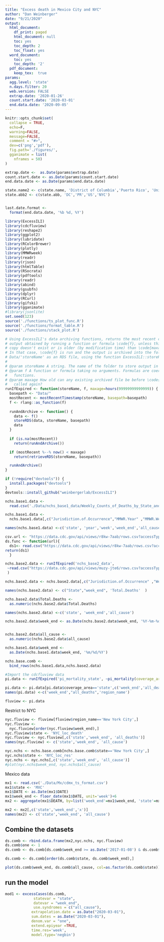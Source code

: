 ```yaml
---
title: "Excess death in Mexico City and NYC"
author: "Dan Weinberger"
date: "9/21/2020"
output:
  html_document:
    df_print: paged
    html_document: null
    toc: yes
    toc_depth: 2
    toc_float: yes
  word_document:
    toc: yes
    toc_depth: '2'
  pdf_document: 
    keep_tex:  true
params:
  agg.level: 'state'
  n.days.filter: 20
  web.version: FALSE
  extrap.date: '2020-01-26'
  count.start.date: '2020-03-01'
  end.data.date: '2020-09-05'
---
```


```r
knitr::opts_chunk$set(
  collapse = TRUE,
  echo=F,
  warning=FALSE, 
  message=FALSE,
  comment = "#>",
  dev=c('png','pdf'),
  fig.path='./figures/',
  gganimate = list(
    nframes = 50)
)

extrap.date <-  as.Date(params$extrap.date)
count.start.date <- as.Date(params$count.start.date)
end.data.date <- as.Date(params$end.data.date)

state.name2 <- c(state.name, 'District of Columbia','Puerto Rico', 'United States', 'New York City')
state.abb2 <- c(state.abb, 'DC','PR','US','NYC')


last.date.format <- 
  format(end.data.date, '%b %d, %Y')
```

```r
library(ExcessILI)
library(cdcfluview)
library(reshape2)
library(ggplot2)
library(lubridate)
library(RColorBrewer)
library(plotly)
library(MMWRweek)
library(readr)
library(rjson)
library(htmlTable)
library(RSocrata)
library(pdftools)
library(readr)
library(abind)
library(gsubfn)
library(dplyr)
library(RCurl)
library(gifski)
library(gganimate)
#library(jsonlite)
set.seed(123)
source('./functions/ts_plot_func.R')
source('./functions/format_table.R')
source('./functions/stack_plot.R')

```

```r
# Using ExcessILI's data archiving functions, returns the most recent copy of
# output obtained by running a function or formula \code{f}, unless this 
# copy doesn't exist or is older (by modification time) than \code{maxage}.
# In that case, \code{f} is run and the output is archived into the folder
# Data/'storeName' as an RDS file, using the function ExcessILI::storeRDS.
#
# @param storeName A string. The name of the folder to store output in
# @param f A function or formula taking no arguments. Formulas are coerced to
#   functions.
# @param maxage How old can any existing archived file be before \code{f} is 
#   called again?
runIfExpired <- function(storeName, f, maxage=hours(99999999999999)) {
  basepath <- "Data/"
  mostRecent <- mostRecentTimestamp(storeName, basepath=basepath)
  f <- rlang::as_function(f)
  
  runAndArchive <- function() {
    data <- f()
    storeRDS(data, storeName, basepath)
    data
  }
    
  if (is.na(mostRecent)) 
    return(runAndArchive())

  if (mostRecent %--% now() < maxage)
    return(retrieveRDS(storeName, basepath))

  runAndArchive()
}
```

```r
if (!require("devtools")) {
  install.packages("devtools")
}
devtools::install_github("weinbergerlab/ExcessILI")
```

```r
nchs.base1.data <-
  read.csv('./Data/nchs_base1_data/Weekly_Counts_of_Deaths_by_State_and_Select_Causes__2014-2018.csv')

nchs.base1.data <-
  nchs.base1.data[,c("Jurisdiction.of.Occurrence","MMWR.Year" ,"MMWR.Week" , "Week.Ending.Date","All..Cause","flag_allcause")]

names(nchs.base1.data) <-c('state', 'year','week','week_end','all_cause', 'flag_ac')

csv.url <- "https://data.cdc.gov/api/views/r8kw-7aab/rows.csv?accessType=DOWNLOAD"
ds.func <- function(url){
  ds1<- read.csv("https://data.cdc.gov/api/views/r8kw-7aab/rows.csv?accessType=DOWNLOAD") 
return(ds1)
  }

nchs.base2.data <- runIfExpired('nchs_base2_data', 
 ~read.csv("https://data.cdc.gov/api/views/muzy-jte6/rows.csv?accessType=DOWNLOAD") 
 )

nchs.base2.data <- nchs.base2.data[,c("Jurisdiction.of.Occurrence" ,"Week.Ending.Date" ,"All.Cause")]

names(nchs.base2.data) <- c("State","week_end", 'Total.Deaths'  )

nchs.base2.data$Total.Deaths <-
  as.numeric(nchs.base2.data$Total.Deaths)

names(nchs.base2.data) <-c('state', 'week_end','all_cause')

nchs.base2.data$week_end <- as.Date(nchs.base2.data$week_end, '%Y-%m-%d')


nchs.base2.data$all_cause <-
  as.numeric(nchs.base2.data$all_cause)

nchs.base1.data$week_end <-
  as.Date(nchs.base1.data$week_end, '%m/%d/%Y')

nchs.base.comb <-
  bind_rows(nchs.base1.data,nchs.base2.data)

#Import the cdcfluview data
pi.data <- runIfExpired('pi_mortality_state', ~pi_mortality(coverage_area='state'))

pi.data <- pi.data[pi.data$coverage_area=='state',c('week_end','all_deaths' ,'region_name')]
names(pi.data) <-c('week_end',"all_deaths",'region_name')

fluview <- pi.data

```

Restrict to NYC
```r

nyc.fluview <- fluview[fluview$region_name=='New York City',]
nyc.fluview <-
  nyc.fluview[order(nyc.fluview$week_end),]
nyc.fluview$state <- 'NYC_loc_death'
nyc.fluview <- nyc.fluview[,c('state','week_end', 'all_deaths')]
names(nyc.fluview) <- c('state','week_end', 'all_cause')

nyc.nchs <- nchs.base.comb[nchs.base.comb$state=='New York City',]
nyc.nchs$state <- 'NYC_loc_res'
nyc.nchs <- nyc.nchs[,c('state','week_end', 'all_cause')]
#plot(nyc.nchs$week_end, nyc.nchs$all_cause)
```

Mexico data
```r
mx1 <- read.csv('./Data/Mx/cdmx_ts_format.csv')
mx1$state <- 'MXC'
mx1$DATE <- as.Date(mx1$DATE)
mx1$week_end <- floor_date(mx1$DATE, unit='week')+6
mx2 <- aggregate(mx1$DEATH, by=list('week_end'=mx1$week_end, 'state'=mx1$state), FUN=sum)

mx2 <- mx2[,c('state','week_end','x')]
names(mx2) <- c('state','week_end', 'all_cause')
```


## Combine the datasets
```r

ds.comb <- rbind.data.frame(mx2,nyc.nchs, nyc.fluview)
ds.comb$one <- 1
ds.comb <- ds.comb[ds.comb$week_end >= as.Date('2017-01-08') & ds.comb$week_end <= as.Date('2020-08-31') ,]

ds.comb <- ds.comb[order(ds.comb$state, ds.comb$week_end),]
```


```r
plot(ds.comb$week_end, ds.comb$all_cause, col=as.factor(ds.comb$state))
```


## run the model
```r

mod1 <- excessCases(ds.comb, 
             statevar = "state",
             datevar = "week_end", 
             use.syndromes = c("all_cause"),
            extrapolation.date = as.Date("2020-03-01"), 
            sum.dates = as.Date("2020-03-01"),
            denom.var = "one",
            extend.epiyear =TRUE,
            time.res='week',
            model.type='negbin') 
```

```r

```





